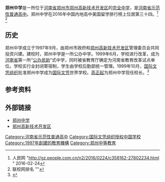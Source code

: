 {{Infobox School
| name = 郑州中学
| other_name = Zhengzhou Middle School
| image = [[File:Zhengzhou_Middle_School_logo.png|200px]]<br>[[File:Zhengzhou_middle_school.jpg|300px]]
| caption = 
| motto = “崇尚科学、发扬民主、追求文明、张扬个性”
| established = 1997年
| closed = 
| type = 公办民助[[完全中学|完全中学]]
| principal = 高正起
| staff = 
| area = 
| telephone = 0371-67980684
| address = [[河南省|河南省]][[郑州市|郑州市]][[郑州高新技术开发区|郑州高新技术开发区]]樱花街2号
| location = {{coord|34|47|59.68|N|113|34|2.41|E|display=inline,title|region:CH_type}}
| website = [http://www.zzms.com/ 郑州中学]
}}
'''郑州中学'''是一所位于[[河南省|河南省]][[郑州市|郑州市]][[郑州高新技术开发区|郑州高新技术开发区]]的[[完全中学|完全中学]]，是[[河南省示范性普通高中列表|河南省示范性普通高中]]。郑州中学在2016年中国内地高中美国留学排行榜上位居第三十四。<ref>人民网 "http://gz.people.com.cn/n2/2016/0224/c358162-27802234.html {{Wayback|url=http://gz.people.com.cn/n2/2016/0224/c358162-27802234.html |date=20161014012748 }}" 2016-02-24</ref> <ref> 联校网排名 "{{cite web |url=http://www.collegenode.com/list.php |title=存档副本 |accessdate=2016-04-05  |deadurl=yes |archiveurl=https://web.archive.org/web/20161014013045/http://www.collegenode.com/list.php |archivedate=2016-10-14 }}" </ref>

==历史==
郑州中学成立于1997年9月，由郑州市政府和[[郑州高新技术开发区|郑州高新技术开发区]]管理委员会共同投资兴建。建校时，郑州中学是一所公办中学。1999年6月，学校进行改革，成为[[河南省|河南省]]第一所“[[公办民助|公办民助]]”式中学，同时被省教育厅确定为河南省教育改革试点单位。学校实行全封闭寄宿制，学生由学校后勤部统一管理。1999年10月，[[国际文凭组织|国际文凭组织]]批准郑州中学成为[[国际文凭|国际文凭]]世界学校。[[高正起|高正起]]为郑州中学现任校长。<ref>{{cite web|title=学校简介|url=http://www.zzms.com/xxgk/index.php|author=郑州中学网站|accessdate=2010-11-27|deadurl=yes|archiveurl=https://web.archive.org/web/20101129064137/http://www.zzms.com/xxgk/index.php|archivedate=2010-11-29}}</ref>
==参考资料==
{{Reflist}}

==外部链接==
* [http://www.zzms.com 郑州中学] {{Wayback|url=http://www.zzms.com/ |date=20101119192832 }}
* [http://www.zzgx.gov.cn/ 郑州高新技术开发区] {{Wayback|url=http://www.zzgx.gov.cn/ |date=20060612210648 }}

{{河南省示范性普通高级中学}}

{{Seni-stub}}

[[Category:河南省示范性普通高中|Category:河南省示范性普通高中]]
[[Category:国际文凭组织授权中国学校|Category:国际文凭组织授权中国学校]]
[[Category:1997年創建的教育機構|Category:1997年創建的教育機構]]
[[Category:郑州中等教育|Category:郑州中等教育]]